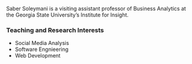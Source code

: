 
Saber Soleymani is a visiting assistant professor of Business Analytics at
the Georgia State University’s Institute for Insight.

### Teaching and Research Interests

- Social Media Analysis
- Software Engnieering
- Web Development